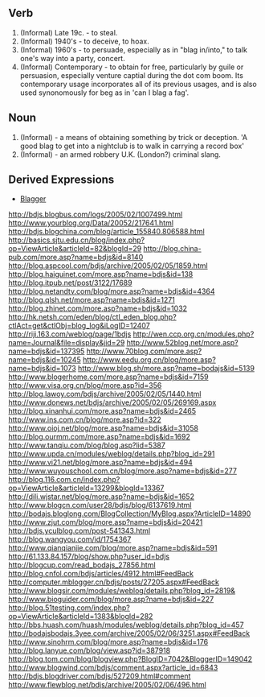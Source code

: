 == Verb ==

# (Informal) Late 19c. - to steal.
# (Informal) 1940's - to deceive, to hoax.
# (Informal) 1960's - to persuade, especially as in "blag in/into," to talk one's way into a party, concert.
# (Informal) Contemporary - to obtain for free, particularly by guile or persuasion, especially venture captial during the dot com boom. Its contemporary usage incorporates all of its previous usages, and is also used synonomously for beg as in 'can I blag a fag'.

== Noun ==

# (Informal) - a means of obtaining something by trick or deception. 'A good blag to get into a nightclub is to walk in carrying  a record box'
# (Informal) - an armed robbery U.K. (London?) criminal slang.

== Derived Expressions ==

* [[Blagger]]
http://bdjs.blogbus.com/logs/2005/02/1007499.html
http://www.yourblog.org/Data/20052/217641.html
http://bdjs.blogchina.com/blog/article_155840.806588.html
http://basics.sjtu.edu.cn/blog/index.php?op=ViewArticle&articleId=82&blogId=29
http://blog.china-pub.com/more.asp?name=bdjs&id=8140
http://blog.aspcool.com/bdjs/archive/2005/02/05/1859.html
http://blog.haiguinet.com/more.asp?name=bdjs&id=138
http://blog.itpub.net/post/3122/17689
http://blog.netandtv.com/blog/more.asp?name=bdjs&id=4364
http://blog.qlsh.net/more.asp?name=bdjs&id=1271
http://blog.zhinet.com/more.asp?name=bdjs&id=1032
http://hk.netsh.com/eden/blog/ctl_eden_blog.php?ctlAct=get&ctlObj=blog_log&iLogID=12407
http://riji.163.com/weblog/page/1bdjs
http://wen.ccp.org.cn/modules.php?name=Journal&file=display&jid=29
http://www.52blog.net/more.asp?name=bdjs&id=137395
http://www.70blog.com/more.asp?name=bdjs&id=10245
http://www.eedu.org.cn/blog/more.asp?name=bdjs&id=1073
http://www.blog.sh/more.asp?name=bodajs&id=5139
http://www.blogerhome.com/more.asp?name=bdjs&id=7159
http://www.visa.org.cn/blog/more.asp?id=356
http://blog.lawoy.com/bdjs/archive/2005/02/05/1440.html
http://www.donews.net/bdjs/archive/2005/02/05/269169.aspx
http://blog.xinanhui.com/more.asp?name=bdjs&id=2465
http://www.ins.com.cn/blog/more.asp?id=322
http://www.oioj.net/blog/more.asp?name=bdjs&id=31058
http://blog.ourmm.com/more.asp?name=bdjs&id=1692
http://www.tanqiu.com/blog/blog.asp?lid=5387
http://www.upda.cn/modules/weblog/details.php?blog_id=291
http://www.vi21.net/blog/more.asp?name=bdjs&id=494
http://www.wuyouschool.com.cn/blog/more.asp?name=bdjs&id=277
http://blog.116.com.cn/index.php?op=ViewArticle&articleId=13299&blogId=13367
http://dili.wjstar.net/blog/more.asp?name=bdjs&id=1652
http://www.blogcn.com/user28/bdjs/blog/6137619.html
http://bodajs.bloglong.com/BlogCollection/MyBlog.aspx?ArticleID=14890
http://www.zjut.com/blog/more.asp?name=bdjs&id=20421
http://bdjs.yculblog.com/post-541343.html
http://blog.wangyou.com/id/1754367
http://www.qianqianjie.com/blog/more.asp?name=bdjs&id=591
http://61.133.84.157/blog/show.php?user_id=bdjs
http://blogcup.com/read_bodajs_27856.html
http://blog.cnfol.com/bdjs/articles/4912.html#FeedBack
http://computer.mblogger.cn/bdjs/posts/27205.aspx#FeedBack
http://www.blogsir.com/modules/weblog/details.php?blog_id=2819&
http://www.bioguider.com/blog/more.asp?name=bdjs&id=227
http://blog.51testing.com/index.php?op=ViewArticle&articleId=1383&blogId=282
http://bbs.huash.com/huash/modules/weblog/details.php?blog_id=457
http://bodajsbodajs.3yee.com/archive/2005/02/06/3251.aspx#FeedBack
http://www.sinohrm.com/blog/more.asp?name=bdjs&id=176
http://blog.lanyue.com/blog/view.asp?id=387918
http://blog.tom.com/blog/blogview.php?BlogID=7042&BloggerID=149042
http://www.blogwind.com/bdjs/comment.aspx?article_id=6843
http://bdjs.blogdriver.com/bdjs/527209.html#comment
http://www.flewblog.net/bdjs/archive/2005/02/06/496.html